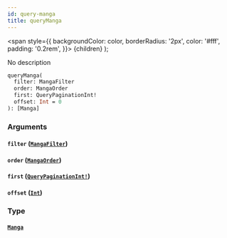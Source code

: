 ```yaml
---
id: query-manga
title: queryManga
---
```


<span
style={{
      backgroundColor: color,
      borderRadius: '2px',
      color: '#fff',
      padding: '0.2rem',
    }}>
{children}
</span>
);

No description

```graphql
queryManga(
  filter: MangaFilter
  order: MangaOrder
  first: QueryPaginationInt!
  offset: Int = 0
): [Manga]

```

### Arguments

#### `filter` ([`MangaFilter`](/docs/schema/inputs/manga-filter))

#### `order` ([`MangaOrder`](/docs/schema/inputs/manga-order))

#### `first` ([`QueryPaginationInt!`](/docs/schema/scalars/query-pagination-int))

#### `offset` ([`Int`](/docs/schema/scalars/int))

### Type

#### [`Manga`](/docs/schema/objects/manga)
